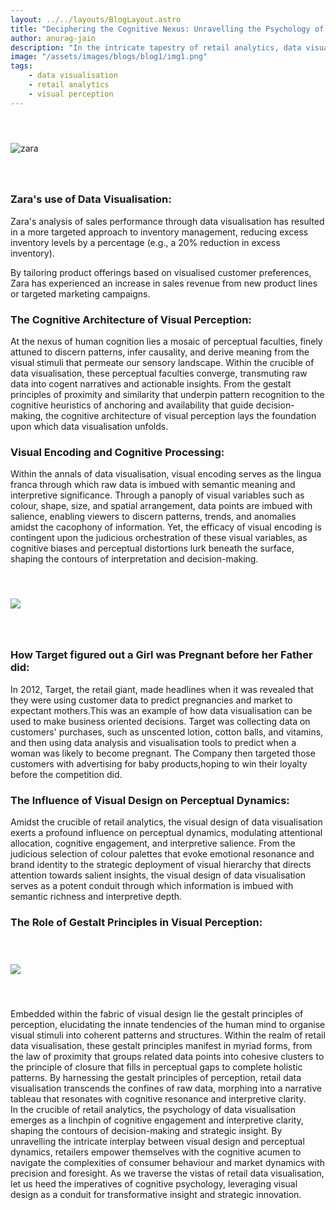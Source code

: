 ```yaml
---
layout: ../../layouts/BlogLayout.astro
title: "Deciphering the Cognitive Nexus: Unravelling the Psychology of Data Visualization in Retail"
author: anurag-jain
description: "In the intricate tapestry of retail analytics, data visualisation emerges as an indispensable tool, illuminating the labyrinthine expanse of consumer behaviour and market dynamics with unparalleled clarity. Yet, beneath the veneer of graphical representation lies a rich tapestry of cognitive phenomena and perceptual dynamics, shaping the contours of human understanding and decision-making. Today, we embark upon a cerebral odyssey, delving into the intricate interplay between visual design and cognitive perception within the realm of retail data visualisation."
image: "/assets/images/blogs/blog1/img1.png"
tags: 
    - data visualisation
    - retail analytics
    - visual perception
---
```


<img src="/assets/images/blogs/blog1/img1.png" alt="zara" style="margin: 2.56rem auto;"/>

### Zara's use of Data Visualisation:

Zara's analysis of sales performance through data visualisation has resulted in a more targeted approach to inventory management, reducing excess inventory levels by a percentage (e.g., a 20% reduction in excess inventory).

By tailoring product offerings based on visualised customer preferences, Zara has experienced an increase in sales revenue from new product lines or targeted marketing campaigns.

<Quote quote={quote}/>

### The Cognitive Architecture of Visual Perception:

At the nexus of human cognition lies a mosaic of perceptual faculties, finely attuned to discern patterns, infer causality, and derive meaning from the visual stimuli that permeate our sensory landscape. Within the crucible of data visualisation, these perceptual faculties converge, transmuting raw data into cogent narratives and actionable insights. From the gestalt principles of proximity and similarity that underpin pattern recognition to the cognitive heuristics of anchoring and availability that guide decision-making, the cognitive architecture of visual perception lays the foundation upon which data visualisation unfolds.

### Visual Encoding and Cognitive Processing:

Within the annals of data visualisation, visual encoding serves as the lingua franca through which raw data is imbued with semantic meaning and interpretive significance. Through a panoply of visual variables such as colour, shape, size, and spatial arrangement, data points are imbued with salience, enabling viewers to discern patterns, trends, and anomalies amidst the cacophony of information. Yet, the efficacy of visual encoding is contingent upon the judicious orchestration of these visual variables, as cognitive biases and perceptual distortions lurk beneath the surface, shaping the contours of interpretation and decision-making.

<img src="/assets/images/blogs/blog1/img2.png" style="margin: 2.56rem auto"/>

### How Target figured out a Girl was Pregnant before her Father did:

In 2012, Target, the retail giant, made headlines when it was revealed that they were using customer data to predict pregnancies and market to expectant mothers.This was an example of how data visualisation can be used to make business oriented decisions. Target was collecting data on customers' purchases, such as unscented lotion, cotton balls, and vitamins, and then using data analysis and visualisation tools to predict when a woman was likely to become pregnant. The Company then targeted those customers with advertising for baby products,hoping to win their loyalty before the competition did.

### The Influence of Visual Design on Perceptual Dynamics:

Amidst the crucible of retail analytics, the visual design of data visualisation exerts a profound influence on perceptual dynamics, modulating attentional allocation, cognitive engagement, and interpretive salience. From the judicious selection of colour palettes that evoke emotional resonance and brand identity to the strategic deployment of visual hierarchy that directs attention towards salient insights, the visual design of data visualisation serves as a potent conduit through which information is imbued with semantic richness and interpretive depth.

### The Role of Gestalt Principles in Visual Perception:

<img src="/assets/images/blogs/blog1/img3.svg" style="margin:2.56rem auto;"/>

Embedded within the fabric of visual design lie the gestalt principles of perception, elucidating the innate tendencies of the human mind to organise visual stimuli into coherent patterns and structures. Within the realm of retail data visualisation, these gestalt principles manifest in myriad forms, from the law of proximity that groups related data points into cohesive clusters to the principle of closure that fills in perceptual gaps to complete holistic patterns. By harnessing the gestalt principles of perception, retail data visualisation transcends the confines of raw data, morphing into a narrative tableau that resonates with cognitive resonance and interpretive clarity.<br/>
In the crucible of retail analytics, the psychology of data visualisation emerges as a linchpin of cognitive engagement and interpretive clarity, shaping the contours of decision-making and strategic insight. By unravelling the intricate interplay between visual design and perceptual dynamics, retailers empower themselves with the cognitive acumen to navigate the complexities of consumer behaviour and market dynamics with precision and foresight. As we traverse the vistas of retail data visualisation, let us heed the imperatives of cognitive psychology, leveraging visual design as a conduit for transformative insight and strategic innovation.
